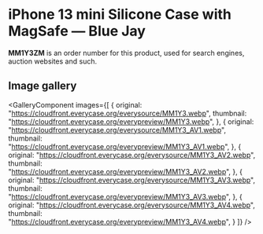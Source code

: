 
# iPhone 13 mini Silicone Case with MagSafe — Blue Jay

<Callout type='info' emoji='👉🏻'>**MM1Y3ZM** is an order number for this product, used for search engines, auction websites and such.</Callout>

## Image gallery

<GalleryComponent
    images={[
      {
        original: "https://cloudfront.everycase.org/everysource/MM1Y3.webp",
        thumbnail: "https://cloudfront.everycase.org/everypreview/MM1Y3.webp",
      },
      {
        original: "https://cloudfront.everycase.org/everysource/MM1Y3_AV1.webp",
        thumbnail: "https://cloudfront.everycase.org/everypreview/MM1Y3_AV1.webp",
      },
      {
        original: "https://cloudfront.everycase.org/everysource/MM1Y3_AV2.webp",
        thumbnail: "https://cloudfront.everycase.org/everypreview/MM1Y3_AV2.webp",
      },
      {
        original: "https://cloudfront.everycase.org/everysource/MM1Y3_AV3.webp",
        thumbnail: "https://cloudfront.everycase.org/everypreview/MM1Y3_AV3.webp",
      },
      {
        original: "https://cloudfront.everycase.org/everysource/MM1Y3_AV4.webp",
        thumbnail: "https://cloudfront.everycase.org/everypreview/MM1Y3_AV4.webp",
      }
    ]}
  />
